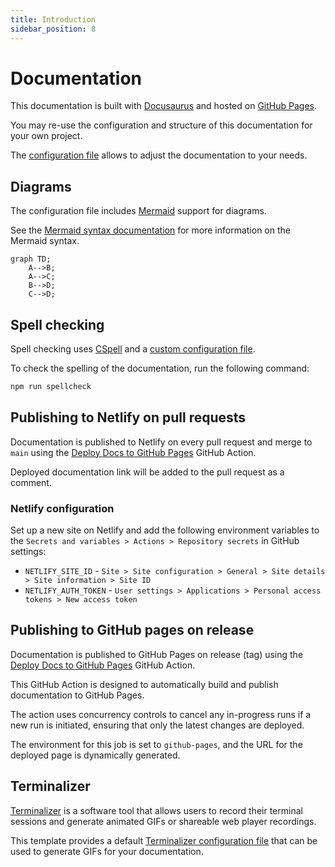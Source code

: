 ```yaml
---
title: Introduction
sidebar_position: 8
---
```


# Documentation

This documentation is built with [Docusaurus](https://docusaurus.io/) and hosted on [GitHub Pages](https://pages.github.com/).

[//]: # (#;< META)

You may re-use the configuration and structure of this documentation for your
own project.

[//]: # (#;> META)

The [configuration file](https://github.com/AlexSkrypnyk/scaffold/blob/main/docs/docusaurus.config.js)
allows to adjust the documentation to your needs.

## Diagrams

The configuration file includes [Mermaid](https://mermaid.js.org/) support for
diagrams.

See the [Mermaid syntax documentation](https://mermaid.js.org/intro/syntax-reference.html)
for more information on the Mermaid syntax.

```mermaid
graph TD;
    A-->B;
    A-->C;
    B-->D;
    C-->D;
```

## Spell checking

Spell checking uses [CSpell](https://cspell.org/) and a [custom configuration
file](https://github.com/AlexSkrypnyk/scaffold/blob/main/docs/cspell.json).

To check the spelling of the documentation, run the following command:

```bash
npm run spellcheck
```

## Publishing to Netlify on pull requests

Documentation is published to Netlify on every pull request and merge to `main`
using the [Deploy Docs to GitHub Pages](https://github.com/AlexSkrypnyk/scaffold/blob/main/.github/workflows/docs.yml)
GitHub Action.

Deployed documentation link will be added to the pull request as a comment.

### Netlify configuration

Set up a new site on Netlify and add the following environment variables
to the `Secrets and variables > Actions > Repository secrets` in GitHub settings:

- `NETLIFY_SITE_ID` - `Site > Site configuration > General > Site details > Site information > Site ID`
- `NETLIFY_AUTH_TOKEN` - `User settings > Applications > Personal access tokens > New access token`

## Publishing to GitHub pages on release

Documentation is published to GitHub Pages on release (tag) using
the [Deploy Docs to GitHub Pages](https://github.com/AlexSkrypnyk/scaffold/blob/main/.github/workflows/docs.yml)
GitHub Action.

This GitHub Action is designed to automatically build and publish documentation
to GitHub Pages.

The action uses concurrency controls to cancel any in-progress runs
if a new run is initiated, ensuring that only the latest changes are deployed.

The environment for this job is set to `github-pages`, and the URL for the
deployed page is dynamically generated.

## Terminalizer

[Terminalizer](https://www.terminalizer.com/) is a software tool that allows
users to record their terminal sessions and generate animated GIFs or shareable
web player recordings.

This template provides a default [Terminalizer configuration file](./../terminalizer.yml)
that can be used to generate GIFs for your documentation.
